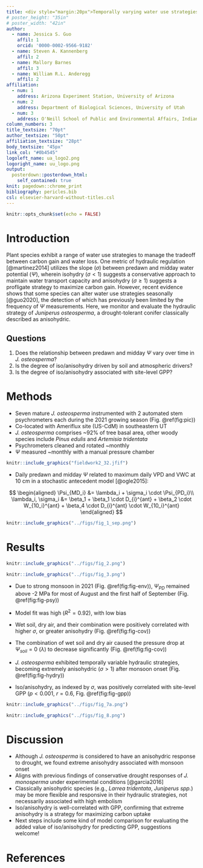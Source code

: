 ```yaml
---
title: <div style="margin:20px">Temporally varying water use strategies in *Juniperus osteosperma* associated with GPP</div>
# poster_height: "35in"
# poster_width: "42in"
author:
  - name: Jessica S. Guo
    affil: 1
    orcid: '0000-0002-9566-9182'
  - name: Steven A. Kannenberg
    affil: 2
  - name: Mallory Barnes
    affil: 3
  - name: William R.L. Anderegg
    affil: 2
affiliation:
  - num: 1
    address: Arizona Experiment Station, University of Arizona
  - num: 2
    address: Department of Biological Sciences, University of Utah
  - num: 3
    address: O'Neill School of Public and Environmental Affairs, Indiana University
column_numbers: 3
title_textsize: "70pt"
author_textsize: "50pt"
affiliation_textsize: "28pt"
body_textsize: "45px"
link_col: "#0b4545"
logoleft_name: ua_logo2.png
logoright_name: uu_logo.png
output: 
  posterdown::posterdown_html:
    self_contained: true
knit: pagedown::chrome_print
bibliography: pericles.bib
csl: elsevier-harvard-without-titles.csl
---
```

<style>
p.caption {
  font-size: 0.95em;
  margin-top: 0;
  margin-bottom: 0.5;
}
</style>

```r
knitr::opts_chunk$set(echo = FALSE)
```

# Introduction

Plant species exhibit a range of water use strategies to manage the tradeoff between carbon gain and water loss. One metric of hydraulic regulation [@martinez2014] utilizes the slope ($\sigma$) between predawn and midday water potential ($\Psi$), wherein isohydry ($\sigma < 1$) suggests a conservative approach to maintain water transport capacity and anisohydry ($\sigma \geq 1$) suggests a profligate strategy to maximize carbon gain. However, recent evidence shows that some species can alter water use strategies seasonally [@guo2020], the detection of which has previously been limited by the frequency of $\Psi$ measurements. Here, we monitor and evaluate the hydraulic strategy of *Juniperus osteosperma*, a drought-tolerant conifer classically described as anisohydric.

## **Questions**
1. Does the relationship between predawn and midday $\Psi$ vary over time in *J. osteosperma*?  
2. Is the degree of iso/anisohydry driven by soil and atmospheric drivers?
3. Is the degree of iso/anisohydry associated with site-level GPP?

# Methods

  - Seven mature *J. osteosperma* instrumented with 2 automated stem psychrometers each during the 2021 growing season (Fig. \@ref(fig:pic))
  - Co-located with Ameriflux site (US-CdM) in southeastern UT
  - *J. osteosperma* comprises ~92% of tree basal area, other woody species include *Pinus edulis* and *Artemisia tridentata*
  - Psychrometers cleaned and rotated ~monthly 
  - $\Psi$ measured ~monthly with a manual pressure chamber
```r
knitr::include_graphics("fieldwork2_32.jfif")
```

  - Daily predawn and midday $\Psi$ related to maximum daily VPD and VWC at 10 cm in a stochastic antecedent model [@ogle2015]: 

$$
\begin{aligned}
\Psi_{MD_i} &= \lambda_i + \sigma_i \cdot \Psi_{PD_i}\\
\lambda_i, \sigma_i &= \beta_1 + \beta_1 \cdot D_{i}^{ant} + \beta_2 \cdot W_{10_i}^{ant} + \beta_4 \cdot D_{i}^{ant} \cdot W_{10_i}^{ant}
\end{aligned}
$$

```r
knitr::include_graphics("../figs/fig_1_sep.png")
```

# Results

```r
knitr::include_graphics("../figs/fig_2.png")
```
```r
knitr::include_graphics("../figs/fig_3.png")
```
    
  - Due to strong monsoon in 2021 (Fig. \@ref(fig:fig-env)), $\Psi_{PD}$ remained above -2 MPa for most of August and the first half of September (Fig. \@ref(fig:fig-psy))
    
  - Model fit was high ($R^2 = 0.92$), with low bias
   
  - Wet soil, dry air, and their combination were positively correlated with higher $\sigma$, or greater anisohydry (Fig. \@ref(fig:fig-cov))
  
  - The combination of wet soil and dry air caused the pressure drop at $\Psi_{soil} = 0$ ($\lambda$) to decrease significantly (Fig. \@ref(fig:fig-cov))
   
  - *J. osteosperma* exhibited temporally variable hydraulic strategies, becoming extremely anisohydric ($\sigma > 1$) after monsoon onset (Fig. \@ref(fig:fig-hydry))
   
  - Iso/anisohydry, as indexed by $\sigma$, was positively correlated with site-level GPP ($p < 0.001$, $r = 0.6$, Fig. \@ref(fig:fig-gpp))
   
```r
knitr::include_graphics("../figs/fig_7a.png")
```
```r
knitr::include_graphics("../figs/fig_8.png")
```

# Discussion

  - Although *J. osteosperma* is considered to have an anisohydric response to drought, we found extreme anisohydry associated with monsoon onset
  - Aligns with previous findings of conservative drought responses of *J. monosperma* under experimental conditions [@garcia2016]
  - Classically anisohydric species (e.g., *Larrea tridentata*, *Juniperus spp.*) may be more flexible and responsive in their hydraulic strategies, not necessarily associated with high embolism
  - Iso/anisohydry is well-correlated with GPP, confirming that extreme anisohydry is a strategy for maximizing carbon uptake
  - Next steps include some kind of model comparison for evaluating the added value of iso/anisohydry for predicting GPP, suggestions welcome!

# References
<font size="6.5"> <div id="refs"></div> </font>